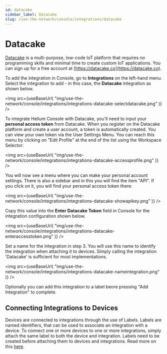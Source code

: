```yaml
---
id: datacake
sidebar_label: Datacake
slug: /use-the-network/console/integrations/datacake
---
```


# Datacake


[Datacake](https://datacake.co) is a multi-purpose, low-code IoT platform that requires no programming skills and minimal time to create custom IoT applications. You can sign up for a free
account at [https://datacake.co](https://datacake.co).

To add the integration in Console, go to **Integrations** on the left-hand menu.
Select the integration to add - in this case, the **Datacake** integration as
shown below.

<img
  src={useBaseUrl(
    "img/use-the-network/console/integrations/integrations-datacake-selectdatacake.png"
  )}
/>

To integrate Helium Console with Datacake, you'll need to input your **personal access token** from Datacake. When you register on the Datacake platform and create a user account, a token is automatically created.
You can view your own token via the User Settings Menu. You can reach this menu by clicking on "Edit Profile" at the end of the list using the Workspace Selector:


<img
  src={useBaseUrl(
    "img/use-the-network/console/integrations/integrations-datacake-accessprofile.png"
  )}
/>

You will now see a menu where you can make your personal account settings. There is also a sidebar and in this you will find the item "API". If you click on it, you will find your personal access token there:


<img
  src={useBaseUrl(
    "img/use-the-network/console/integrations/integrations-datacake-showapikey.png"
  )}
/>


Copy this value into the **Enter Datacake Token** field in Console for the integration configuration shown below.

<img
  src={useBaseUrl(
    "img/use-the-network/console/integrations/integrations-datacake-enteraccesstoken.png"
  )}
/>

Set a name for the integration in step 3. You will use this name to
identify the integration when attaching it to devices. Simply calling the integration 'Datacake' is sufficient for most implementations.

<img
  src={useBaseUrl(
    "img/use-the-network/console/integrations/integrations-datacake-nameintegration.png"
  )}
/>

Optionally you can add this integration to a label beore pressing "Add Integration" to complete.


## Connecting Integrations to Devices

Devices are connected to integrations through the use of Labels. Labels are
named identifiers, that can be used to associate an integration with a device.
To connect one or more devices to one or more integrations, simply attach the
same label to both the device and integration. Labels need to be created before
attaching them to devices and integrations. Read more on this [here](../labels).
